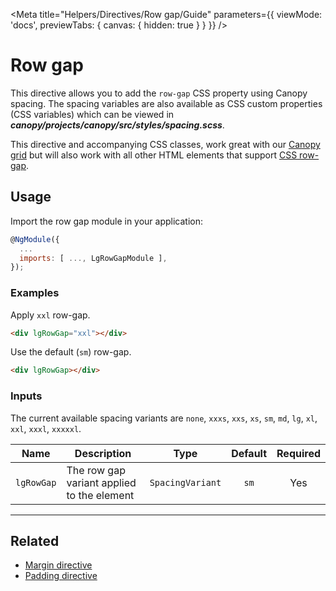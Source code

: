
<Meta title="Helpers/Directives/Row gap/Guide" parameters={{ viewMode: 'docs', previewTabs: { canvas: { hidden: true } } }} />

# Row gap

This directive allows you to add the `row-gap` CSS property using Canopy spacing.
The spacing variables are also available as CSS custom properties (CSS variables)
which can be viewed in _**canopy/projects/canopy/src/styles/spacing.scss**_.

This directive and accompanying CSS classes, work great with our
[Canopy grid](./?path=/docs/helpers-directives-grid-guide--page) but will
also work with all other HTML elements that support <a href="https://developer.mozilla.org/en-US/docs/Web/CSS/row-gap" target="_blank" rel='noopener noreferrer'>CSS row-gap</a>.

## Usage

Import the row gap module in your application:

```js
@NgModule({
  ...
  imports: [ ..., LgRowGapModule ],
});
```

### Examples

Apply `xxl` row-gap.

```html
<div lgRowGap="xxl"></div>
```

Use the default (`sm`) row-gap.

```html
<div lgRowGap></div>
```

### Inputs

The current available spacing variants are `none`, `xxxs`, `xxs`, `xs`, `sm`, `md`, `lg`, `xl`, `xxl`, `xxxl`, `xxxxxl`.

| Name       | Description                                |       Type       | Default | Required |
|------------|--------------------------------------------|:----------------:|:-------:|:--------:|
| `lgRowGap` | The row gap variant applied to the element | `SpacingVariant` |  `sm`   |   Yes    |

---

## Related

- [Margin directive](./?path=/docs/helpers-directives-margin-guide--page)
- [Padding directive](./?path=/docs/helpers-directives-padding-guide--page)

<Feedback />
